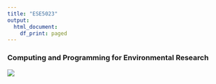 ```yaml
---
title: "ESE5023"
output:
  html_document:
    df_print: paged
---
```


### Computing and Programming for Environmental Research
![](figs/ese5023.jpg)
